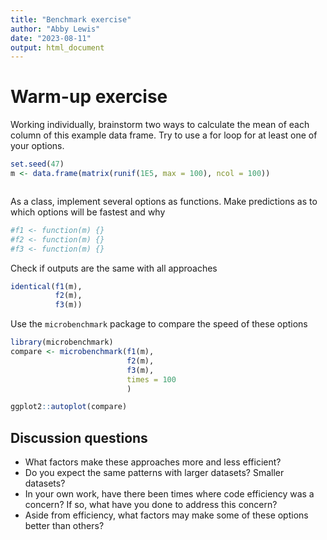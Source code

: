 ```yaml
---
title: "Benchmark exercise"
author: "Abby Lewis"
date: "2023-08-11"
output: html_document
---
```


# Warm-up exercise

Working individually, brainstorm two ways to calculate the mean of each column of this example data frame. Try to use a for loop for at least one of your options.

```r
set.seed(47)
m <- data.frame(matrix(runif(1E5, max = 100), ncol = 100))



```

As a class, implement several options as functions. Make predictions as to which options will be fastest and why

```r
#f1 <- function(m) {}
#f2 <- function(m) {}
#f3 <- function(m) {}
```

Check if outputs are the same with all approaches

```r
identical(f1(m),
          f2(m),
          f3(m))
```


Use the `microbenchmark` package to compare the speed of these options

```r
library(microbenchmark)
compare <- microbenchmark(f1(m), 
                          f2(m), 
                          f3(m),
                          times = 100
                          )

ggplot2::autoplot(compare)
```

## Discussion questions

* What factors make these approaches more and less efficient? 
* Do you expect the same patterns with larger datasets? Smaller datasets?
* In your own work, have there been times where code efficiency was a concern? If so, what have you done to address this concern?
* Aside from efficiency, what factors may make some of these options better than others?

